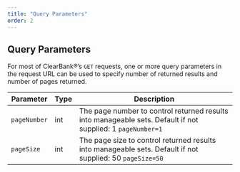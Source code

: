 ```yaml
---
title: "Query Parameters"
order: 2
---
```


## Query Parameters

For most of ClearBank®’s `GET` requests, one or more query parameters in the request URL can be used to specify number of returned results and number of pages returned.

| Parameter    | Type | Description                                                                                                 |
|--------------|------|-------------------------------------------------------------------------------------------------------------|
| `pageNumber` | int  | The page number to control returned results into manageable sets. Default if not supplied: 1 `pageNumber=1` |
| `pageSize`   | int  | The page size to control returned results into manageable sets. Default if not supplied: 50 `pageSize=50`   |

